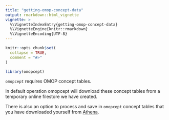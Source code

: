 ```yaml
---
title: "getting-omop-concept-data"
output: rmarkdown::html_vignette
vignette: >
  %\VignetteIndexEntry{getting-omop-concept-data}
  %\VignetteEngine{knitr::rmarkdown}
  %\VignetteEncoding{UTF-8}
---
```


```r
knitr::opts_chunk$set(
  collapse = TRUE,
  comment = "#>"
)
```

```r
library(omopcept)
```


`omopcept` requires OMOP concept tables.

In default operation omopcept will download these concept tables from a temporary online filestore we have created.

There is also an option to process and save in `omopcept` concept tables that you have downloaded yourself from [Athena](https://athena.ohdsi.org/).
